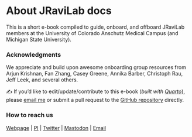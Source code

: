 # About JRaviLab docs {.unnumbered}

This is a short e-book compiled to guide, onboard, and offboard JRaviLab members at the University of Colorado Anschutz Medical Campus (and Michigan State University).

### Acknowledgments

We appreciate and build upon awesome onboarding group resources from Arjun Krishnan, Fan Zhang, Casey Greene, Annika Barber, Christoph Rau, Jeff Leek, and several others.

✍️ If you'd like to edit/update/contribute to this e-book (*built with [Quarto](https://quarto.org/docs/books)*), please [email me](mailto:janani.ravi@cuanschutz.edu) or submit a pull request to the [GitHub repository](https://github.com/JRaviLab/lab_docs) directly.

### How to reach us
[Webpage](https://jravilab.github.io) | [PI](https://jravilab.github.io/#about) | [Twitter](https://twitter.com/jravilab) | [Mastodon](https://genomic.social/@jravilab) | [Email](mailto:janani.ravi@cuanschutz.edu)
